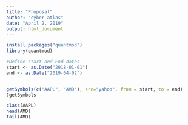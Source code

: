 ---
title: "Proposal"
author: "cyber-atlas"
date: "April 2, 2019"
output: html_document
---

```{r}

install.packages("quantmod")
library(quantmod)

```



```{r}
#Define start and End dates
start <- as.Date("2018-01-01")
end <- as.Date("2019-04-02")


getSymbols(c("AAPL", "AMD"), src="yahoo", from = start, to = end)
?getSymbols

class(AAPL)
head(AMD)
tail(AMD)
```
